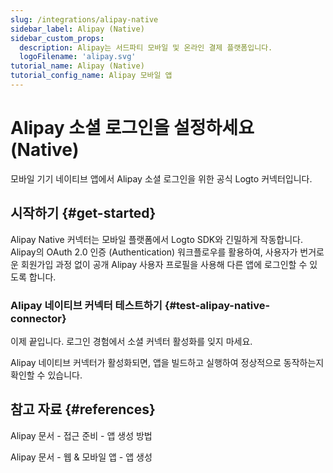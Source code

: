```yaml
---
slug: /integrations/alipay-native
sidebar_label: Alipay (Native)
sidebar_custom_props:
  description: Alipay는 서드파티 모바일 및 온라인 결제 플랫폼입니다.
  logoFilename: 'alipay.svg'
tutorial_name: Alipay (Native)
tutorial_config_name: Alipay 모바일 앱
---
```




# Alipay 소셜 로그인을 설정하세요 (Native)

모바일 기기 네이티브 앱에서 Alipay 소셜 로그인을 위한 공식 Logto 커넥터입니다.

<GuideTip />

## 시작하기 \{#get-started}

Alipay Native 커넥터는 모바일 플랫폼에서 Logto SDK와 긴밀하게 작동합니다. Alipay의 OAuth 2.0 인증 (Authentication) 워크플로우를 활용하여, 사용자가 번거로운 회원가입 과정 없이 공개 Alipay 사용자 프로필을 사용해 다른 앱에 로그인할 수 있도록 합니다.

<Integration />

### Alipay 네이티브 커넥터 테스트하기 \{#test-alipay-native-connector}

이제 끝입니다. <MainSiteUrl href="/connectors/social-connectors#enable-social-sign-in">로그인 경험에서 소셜 커넥터 활성화</MainSiteUrl>를 잊지 마세요.

Alipay 네이티브 커넥터가 활성화되면, 앱을 빌드하고 실행하여 정상적으로 동작하는지 확인할 수 있습니다.

## 참고 자료 \{#references}

<Url href="https://opendocs.alipay.com/support/01rau6">Alipay 문서 - 접근 준비 - 앱 생성 방법</Url>

<Url href="https://opendocs.alipay.com/open/200/105310">Alipay 문서 - 웹 & 모바일 앱 - 앱 생성</Url>
